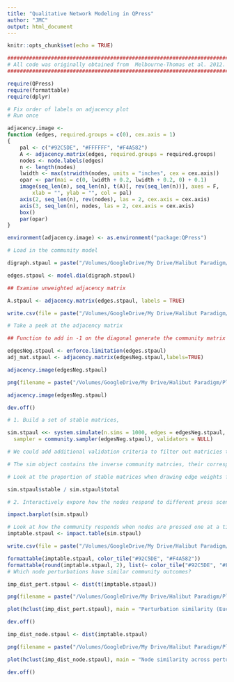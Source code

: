 ```yaml
---
title: "Qualitative Network Modeling in QPress"
author: "JMC"
output: html_document
---
```


```r
knitr::opts_chunk$set(echo = TRUE)
```

```r
########################################################################
# All code was originally obtained from  Melbourne-Thomas et al. 2012. #
########################################################################

require(QPress)
require(formattable)
require(dplyr)

```

```r
# Fix order of labels on adjacency plot
# Run once

adjacency.image <-
function (edges, required.groups = c(0), cex.axis = 1) 
{
    pal <- c("#92C5DE", "#FFFFFF", "#F4A582")
    A <- adjacency.matrix(edges, required.groups = required.groups)
    nodes <- node.labels(edges)
    n <- length(nodes)
    lwidth <- max(strwidth(nodes, units = "inches", cex = cex.axis))
    opar <- par(mai = c(0, lwidth + 0.2, lwidth + 0.2, 0) + 0.1)
    image(seq_len(n), seq_len(n), t(A)[, rev(seq_len(n))], axes = F, 
        xlab = "", ylab = "", col = pal)
    axis(2, seq_len(n), rev(nodes), las = 2, cex.axis = cex.axis)
    axis(3, seq_len(n), nodes, las = 2, cex.axis = cex.axis)
    box()
    par(opar)
}

environment(adjacency.image) <- as.environment("package:QPress")
```

```r
# Load in the community model

digraph.stpaul = paste("/Volumes/GoogleDrive/My Drive/Halibut Paradigm/Dia Files/", expression(stpaul), ".dia", sep = "")

edges.stpaul <- model.dia(digraph.stpaul)

## Examine unweighted adjacency matrix

A.stpaul <- adjacency.matrix(edges.stpaul, labels = TRUE)

write.csv(file = paste("/Volumes/GoogleDrive/My Drive/Halibut Paradigm/Community Matrices/comm_matrix_", expression(stpaul), ".csv", sep = ""), x = A.stpaul)

# Take a peek at the adjacency matrix

## Function to add in -1 on the diagonal generate the community matrix

edgesNeg.stpaul <- enforce.limitation(edges.stpaul)
adj_mat.stpaul <- adjacency.matrix(edgesNeg.stpaul,labels=TRUE)

adjacency.image(edgesNeg.stpaul)

png(filename = paste("/Volumes/GoogleDrive/My Drive/Halibut Paradigm/Plots/adj_image_", expression(stpaul),".png", sep = ""), units = "px", height = 700, width = 1000)

adjacency.image(edgesNeg.stpaul)

dev.off()

# 1. Build a set of stable matrices, 

sim.stpaul <<- system.simulate(n.sims = 1000, edges = edgesNeg.stpaul, 
  sampler = community.sampler(edgesNeg.stpaul), validators = NULL) 

```


```r
# We could add additional validation criteria to filter out matricies that don't reproduce a known system behavior 

# The sim object contains the inverse community matrcies, their corresponding edge weights, and a few other things.... 

# Look at the proportion of stable matrices when drawing edge weights from uniform distributions

sim.stpaul$stable / sim.stpaul$total

# 2. Interactively expore how the nodes respond to different press scenarios

impact.barplot(sim.stpaul)

# Look at how the community responds when nodes are pressed one at a time.
imptable.stpaul <- impact.table(sim.stpaul)

write.csv(file = paste("/Volumes/GoogleDrive/My Drive/Halibut Paradigm/Output/imp_table_", expression(stpaul), ".csv", sep = ""), x = imptable.stpaul)

formattable(imptable.stpaul, color_tile("#92C5DE", "#F4A582"))
formattable(round(imptable.stpaul, 2), list(~ color_tile("#92C5DE", "#F4A582")))
# Which node perturbations have similar community outcomes?

imp_dist_pert.stpaul <- dist(t(imptable.stpaul))

png(filename = paste("/Volumes/GoogleDrive/My Drive/Halibut Paradigm/Plots/pert_dist_", expression(stpaul), ".png", sep = ""), units = "px", height = 700, width = 1000)

plot(hclust(imp_dist_pert.stpaul), main = "Perturbation similarity (Euclidean distance)", hang = -1)

dev.off()

imp_dist_node.stpaul <- dist(imptable.stpaul)

png(filename = paste("/Volumes/GoogleDrive/My Drive/Halibut Paradigm/Plots/node_dist_", expression(stpaul), ".png", sep = ""), units = "px", height = 700, width = 1000)

plot(hclust(imp_dist_node.stpaul), main = "Node similarity across perturbations (Euclidean distance)", hang = -1)

dev.off()
```

